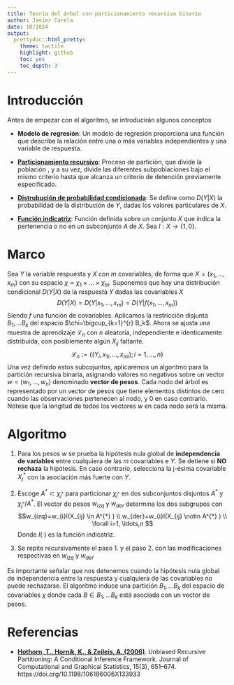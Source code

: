 ---
title: Teoría del árbol con particionamiento recursivo binario
author: Javier Carela
date: 10/2024
output:
  prettydoc::html_pretty:
    theme: tactile
    highlight: github
    toc: yes
    toc_depth: 3
---

# Introducción

Antes de empezar con el algoritmo, se introducirán algunos conceptos

- **Modelo de regresión**: Un modelo de regresión proporciona una función que describe la relación entre una o más variables independientes y una variable de respuesta.

- [**Particionamiento recursivo**](https://en.wikipedia.org/wiki/Recursive_partitioning): Proceso de partición, que divide la población , y a su vez, divide las diferentes subpoblaciones bajo el mismo criterio hasta que alcanza un criterio de detención previamente especificado.


- [**Distrubución de probabilidad condicionada**](https://en.wikipedia.org/wiki/Conditional_probability_distribution): Se define como $D(Y|X)$ la probabilidad de la distribución de $Y$, dadas los valores particulares de $X$.

- [**Función indicatriz**](https://es.wikipedia.org/wiki/Funci%C3%B3n_indicatriz): Función definida sobre un conjunto $X$  que indica la pertenencia o no en un subconjunto $A$ de $X$. Sea $I:X \rightarrow \{1,0\}$. 

 \begin{equation}
 I(x) =
   \left\{\begin{array}{lr}
       1 , & x \in A \\
       0, & x \notin A 
    \end{array}\right.
 \end{equation}
 
# Marco
Sea $Y$ la variable respuesta y $X$ con $m$ covariables, de forma que $X = (x_{1}, \ldots	 , x_{m})$  con su espacio $\chi = \chi_{1} \times \dots	 \times \chi_{m}$.
Suponemos que hay una distribución condicional $D(Y|X)$ de la respuesta $Y$ dadas las covariables $X$ 
$$D(Y|X) = D(Y|x_{1}, \ldots	 , x_{m})= D(Y|f(x_{1}, \ldots	 , x_{m}))$$ 
Siendo $f$ una función de covariables.
Aplicamos la restricción disjunta $B_{1},...B_{k}$ del espacio $\chi=\bigcup_{k=1}^{r} B_k$.
Ahora se ajusta una muestra de aprendizaje $\mathcal{L}_{n}$ con $n$ aleatoria, independiente e identicamente distribuida, con posiblemente algún $X_{ij}$ faltante.
$$ \mathcal{L}_{n}:=\{(Y_{i},x_{1i}, \ldots , x_{mi}); i = 1, \ldots , n \}$$
Una vez definido estos subcojuntos, aplicaremos un algoritmo para la partición recursiva binaria, asignando valores no negativos sobre un vector $w = (w_{1}, \ldots , w_{n})$ denominado **vector de pesos**.
Cada nodo del árbol es representado por un vector de pesos que tiene elementos distintos de cero cuando las observaciones pertenecen al nodo, y 0 en caso contrario.
Notese que la longitud de todos los vectores $w$ en cada nodo será la misma.

# Algoritmo
1. Para los pesos $w$ se prueba la hipótesis nula global de **independencia de variables** entre cualquiera de las  $m$ covariables  e $Y$.
Se detiene si **NO rechaza** la hipótesis. En caso contrario, selecciona la j-ésima covariable $X_{j}^{*}$ con la asociación más fuerte con *Y*.



2. Escoge $A^{*} \subset \chi_{j^{*}}$ para particionar $\chi_{j^{*}}$ en dos subconjuntos disjuntos $A^{*}$ y $\chi_{j^{*}}/A^{*}$.
El vector de pesos $w_{izq}$ y $w_{der}$ determina los dos subgrupos con 
$$w_{izq}=w_{i}I(X_{ij} \in A^{*} ) \\
w_{der}=w_{i}I(X_{ij} \notin A^{*} ) \\
\forall i=1, \ldots,n
$$
Donde $I( · )$ es la función indicatriz.


3. Se repite recursivamente el paso 1. y el paso 2. con las modificaciones respectivas en $w_{izq}$ y $w_{der}$

Es importante señalar que nos detenemos cuando la hipótesis nula global de independencia entre la respuesta y cualquiera de las covariables no puede rechazarse. El algorítmo induce una partición $B_{1},...B_{k}$ del espacio de covariables $\chi$ donde cada $B \in B_{1},...B_{k}$ está asociada con un vector de pesos. 

# Referencias
- [**Hothorn, T., Hornik, K., & Zeileis, A. (2006)**](https://www.zeileis.org/papers/Hothorn+Hornik+Zeileis-2006.pdf). Unbiased Recursive Partitioning: A Conditional Inference Framework. Journal of Computational and Graphical Statistics, 15(3), 651–674. https://doi.org/10.1198/106186006X133933 
